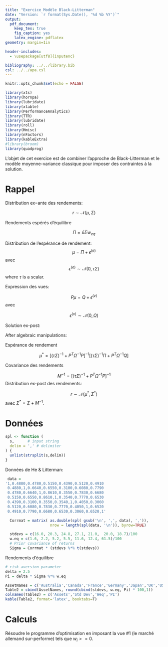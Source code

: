 ```yaml
---
title: "Exercice Modèle Black-Litterman"
date: "Version: `r format(Sys.Date(), '%d %b %Y')`"
output:
  pdf_document:
    keep_tex: true
    fig_caption: yes
    latex_engine: pdflatex
geometry: margin=1in

header-includes:
  - \usepackage[utf8]{inputenc}

bibliography: ../../library.bib
csl: ../../apa.csl
---
```


```r
knitr::opts_chunk$set(echo = FALSE)

```

```r
library(xts)
library(hornpa)
library(lubridate)
library(xtable)
library(PerformanceAnalytics)
library(TTR)
library(lubridate)
library(roll)
library(Hmisc)
library(nFactors)
library(kableExtra)
#library(broom)
library(quadprog)
```

L'objet de cet exercice est de combiner l'approche de Black-Litterman et le modèle moyenne-variance classique pour imposer des contraintes à la solution.

# Rappel

Distribution ex=ante des rendements:

$$
r \sim \mathcal{N}(\mu, \Sigma)
$$

Rendements espérés d'équilibre

$$
\Pi = \delta \Sigma w_{eq}
$$

Distribution de l'espérance de rendement:
$$
\mu = \Pi + \epsilon^{(e)}
$$
avec
$$
\epsilon^{(e)} \sim \mathcal{N}(0, \tau \Sigma)
$$
where $\tau$ is a scalar.

Expression des vues:

$$
P \mu = Q + \epsilon^{(v)}
$$
avec

$$
\epsilon^{(v)} \sim \mathcal{N}(0, \Omega)
$$

Solution ex-post:


After algebraic manipulations:

Espérance de rendement

$$
\mu^* = \left[ (\tau \Sigma)^{-1} + P^T\Omega^{-1} P \right]^{-1} \left[ (\tau \Sigma)^{-1} \Pi + P^T\Omega^{-1} Q \right]
$$

Covariance des rendements

$$
M^{-1} = \left[ (\tau \Sigma)^{-1} + P^T\Omega^{-1} P \right]^{-1}
$$
Distribution ex-post des rendements:

$$
r \sim \mathcal{N}(\mu^*, \Sigma^*)
$$
avec $\Sigma^* = \Sigma + M^{-1}$.

# Données

```r
spl <- function (
  s,      # input string
  delim = ',' # delimiter
) {
  unlist(strsplit(s,delim))
}
```

Données de He & Litterman:
```r
 data =
'1,0.4880,0.4780,0.5150,0.4390,0.5120,0.4910
 0.4880,1,0.6640,0.6550,0.3100,0.6080,0.7790
 0.4780,0.6640,1,0.8610,0.3550,0.7830,0.6680
 0.5150,0.6550,0.8610,1,0.3540,0.7770,0.6530
 0.4390,0.3100,0.3550,0.3540,1,0.4050,0.3060
 0.5120,0.6080,0.7830,0.7770,0.4050,1,0.6520
 0.4910,0.7790,0.6680,0.6530,0.3060,0.6520,1'

  Corrmat = matrix( as.double(spl( gsub('\n', ',', data), ',')),
                    nrow = length(spl(data, '\n')), byrow=TRUE)

  stdevs = c(16.0, 20.3, 24.8, 27.1, 21.0,  20.0, 18.7)/100
  w.eq = c(1.6, 2.2, 5.2, 5.5, 11.6, 12.4, 61.5)/100
  # Prior covariance of returns
  Sigma = Corrmat * (stdevs %*% t(stdevs))
```

Rendements d'équilibre

```r
# risk aversion parameter
delta = 2.5
Pi = delta * Sigma %*% w.eq
```


```r
AssetNames = c('Australia','Canada','France','Germany','Japan','UK','USA')
Table2 = cbind(AssetNames, round(cbind(stdevs, w.eq, Pi) * 100,1))
colnames(Table2) = c('Assets','Std Dev','Weq','PI')
kable(Table2, format='latex', booktabs=T)
```

# Calculs

Résoudre le programme d'optimisation en imposant la vue #1 (le marché allemand sur-performe) tels que $w_i>=0$.

